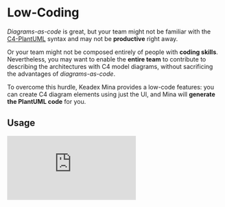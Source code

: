 
# Low-Coding

*Diagrams-as-code* is great, but your team might not be familiar with the [C4-PlantUML](https://github.com/plantuml-stdlib/C4-PlantUML/) syntax and may not be **productive** right away.

Or your team might not be composed entirely of people with **coding skills**. Nevertheless, you may want to enable the **entire team** to contribute to describing the architectures with C4 model diagrams, without sacrificing the advantages of *diagrams-as-code*.

To overcome this hurdle, Keadex Mina provides a low-code features: you can create C4 diagram elements using just the UI, and Mina will **generate the PlantUML code** for you.

## Usage

<iframe
  src="https://www.youtube.com/embed/299HoVK1Y7Y"
  className="w-full h-80 my-14 border-0"
  frameBorder="0"
  allowFullScreen
  allow="accelerometer; autoplay; clipboard-write; encrypted-media; gyroscope; picture-in-picture; web-share"
/>

1. Open a diagram
2. Place the cursor at the line of the code editor where you want to add the element
3. You have two options:
    1. Right mouse click -> *"Add a diagram element"* 
    2. Click on the icon <FontAwesomeIcon icon={faPlus} className="inline w-4 mx-2" /> in the toolbar of the editor
4. Select the C4 type of the element you want to create from the opened menu
5. Fill the form with the required data
6. Click on the *save* button
7. The dialog will close, and the generated PlantUML code will be added in the code editor

